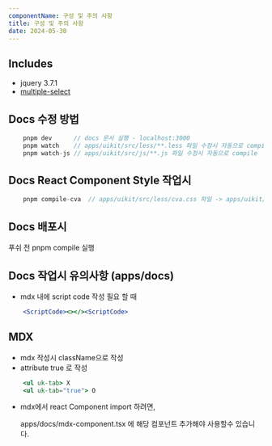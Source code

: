 ```yaml
---
componentName: 구성 및 주의 사항
title: 구성 및 주의 사항
date: 2024-05-30
---
```


## Includes

- jquery 3.7.1
- [multiple-select](https://multiple-select.wenzhixin.net.cn/)

## Docs 수정 방법

```jsx
    pnpm dev      // docs 문서 실행 - localhost:3000
    pnpm watch    // apps/uikit/src/less/**.less 파일 수정시 자동으로 compile
    pnpm watch-js // apps/uikit/src/js/**.js 파일 수정시 자동으로 compile
```

## Docs React Component Style 작업시

```jsx
    pnpm compile-cva  // apps/uikit/src/less/cva.css 파일 -> apps/uikit/cva/**.ts 빌드됨.
```

## Docs 배포시

푸쉬 전 pnpm compile 실행

## Docs 작업시 유의사항 (apps/docs)

- mdx 내에 script code 작성 필요 할 때

```jsx
    <ScriptCode><></><ScriptCode>
```

## MDX

- mdx 작성시 className으로 작성
- attribute true 로 작성

```jsx
    <ul uk-tab> X
    <ul uk-tab="true"> O
```

- mdx에서 react Component import 하려면,

  apps/docs/mdx-component.tsx 에 해당 컴포넌트 추가해야 사용할수 있습니다.
